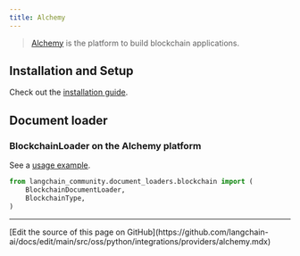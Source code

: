 ```yaml
---
title: Alchemy
---
```


>[Alchemy](https://www.alchemy.com) is the platform to build blockchain applications.

## Installation and Setup

Check out the [installation guide](/oss/python/integrations/document_loaders/blockchain).

## Document loader

### BlockchainLoader on the Alchemy platform

See a [usage example](/oss/python/integrations/document_loaders/blockchain).

```python
from langchain_community.document_loaders.blockchain import (
    BlockchainDocumentLoader,
    BlockchainType,
)
```

---

<Callout icon="pen-to-square" iconType="regular">
  [Edit the source of this page on GitHub](https://github.com/langchain-ai/docs/edit/main/src/oss/python/integrations/providers/alchemy.mdx)
</Callout>
